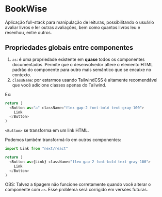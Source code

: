 
<Meta title="Home" />

# BookWise

Aplicação full-stack para manipulação de leituras, possibilitando o usuário avaliar livros e ler outras avaliações, bem como quantos livros leu e resenhou, entre outros.

## Propriedades globais entre componentes

1. `as`: é uma propriedade existente em **quase** todos os componentes documentados. Permite que o desenvolvedor altere o elemento HTML padrão do componente para outro mais semântico que se encaixe no contexto.
2. `className`: por estarmos usando TailwindCSS é altamente recomendável que você adicione classes apenas do Tailwind.

Ex:

```js
return (
  <Button as="a" className="flex gap-2 font-bold text-gray-100">
    Link
  </Button>
)
```

`<Button>` se transforma em um link HTML.

Podemos também transformá-lo em outros componentes:

```js
import Link from "next/react"

return (
  <Button as={Link} className="flex gap-2 font-bold text-gray-100">
    Link
  </Button>
)
```

OBS: Talvez a tipagem não funcione corretamente quando você alterar o componente com `as`. Esse problema será corrigido em versões futuras.
